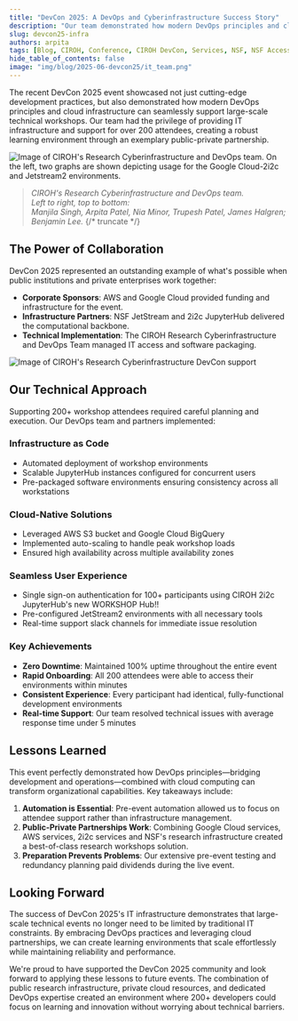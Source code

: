```yaml
---
title: "DevCon 2025: A DevOps and Cyberinfrastructure Success Story"
description: "Our team demonstrated how modern DevOps principles and cloud infrastructure can seamlessly support large-scale technical workshops for over 200 attendees."
slug: devcon25-infra
authors: arpita
tags: [Blog, CIROH, Conference, CIROH DevCon, Services, NSF, NSF Access, 2i2c, JetStream2, AWS, Google Cloud, HPC, Wukong, Pantarhei, On-Premises Services]
hide_table_of_contents: false
image: "img/blog/2025-06-devcon25/it_team.png"
---
```


The recent DevCon 2025 event showcased not just cutting-edge development practices, but also demonstrated how modern DevOps principles and cloud infrastructure can seamlessly support large-scale technical workshops. Our team had the privilege of providing IT infrastructure and support for over 200 attendees, creating a robust learning environment through an exemplary public-private partnership.

![Image of CIROH's Research Cyberinfrastructure and DevOps team. On the left, two graphs are shown depicting usage for the Google Cloud-2i2c and Jetstream2 environments.](/img/blog/2025-06-devcon25/it_team.png)
> *CIROH's Research Cyberinfrastructure and DevOps team.* <br/>
> *Left to right, top to bottom:<br/>Manjila Singh, Arpita Patel, Nia Minor, Trupesh Patel, James Halgren; Benjamin Lee.*
{/* truncate */}
## The Power of Collaboration

DevCon 2025 represented an outstanding example of what's possible when public institutions and private enterprises work together:
- **Corporate Sponsors**: AWS and Google Cloud provided funding and infrastructure for the event.
- **Infrastructure Partners**: NSF JetStream and 2i2c JupyterHub delivered the computational backbone.
- **Technical Implementation**: The CIROH Research Cyberinfrastructure and DevOps Team managed IT access and software packaging.


![Image of CIROH's Research Cyberinfrastructure DevCon support](/img/blog/2025-06-devcon25/workshops.svg)

## Our Technical Approach

Supporting 200+ workshop attendees required careful planning and execution. Our DevOps team and partners implemented:

### Infrastructure as Code
- Automated deployment of workshop environments
- Scalable JupyterHub instances configured for concurrent users
- Pre-packaged software environments ensuring consistency across all workstations

### Cloud-Native Solutions
- Leveraged AWS S3 bucket and Google Cloud BigQuery 
- Implemented auto-scaling to handle peak workshop loads
- Ensured high availability across multiple availability zones

### Seamless User Experience
- Single sign-on authentication for 100+ participants using CIROH 2i2c JupyterHub's new WORKSHOP Hub!!
- Pre-configured JetStream2 environments with all necessary tools
- Real-time support slack channels for immediate issue resolution

### Key Achievements
- **Zero Downtime**: Maintained 100% uptime throughout the entire event
- **Rapid Onboarding**: All 200 attendees were able to access their environments within minutes
- **Consistent Experience**: Every participant had identical, fully-functional development environments
- **Real-time Support**: Our team resolved technical issues with average response time under 5 minutes

## Lessons Learned

This event perfectly demonstrated how DevOps principles—bridging development and operations—combined with cloud computing can transform organizational capabilities. Key takeaways include:
1. **Automation is Essential**: Pre-event automation allowed us to focus on attendee support rather than infrastructure management.
2. **Public-Private Partnerships Work**: Combining Google Cloud services, AWS services, 2i2c services and NSF's research infrastructure created a best-of-class research workshops solution.
3. **Preparation Prevents Problems**: Our extensive pre-event testing and redundancy planning paid dividends during the live event.

## Looking Forward

The success of DevCon 2025's IT infrastructure demonstrates that large-scale technical events no longer need to be limited by traditional IT constraints. By embracing DevOps practices and leveraging cloud partnerships, we can create learning environments that scale effortlessly while maintaining reliability and performance.

We're proud to have supported the DevCon 2025 community and look forward to applying these lessons to future events. The combination of public research infrastructure, private cloud resources, and dedicated DevOps expertise created an environment where 200+ developers could focus on learning and innovation without worrying about technical barriers.
